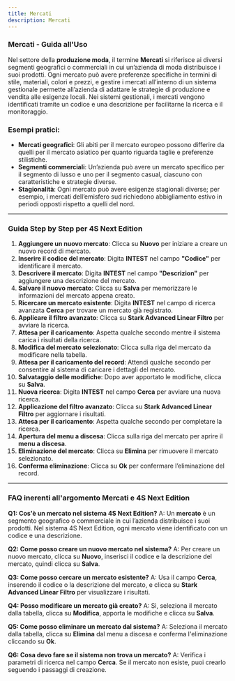 ```yaml
---
title: Mercati
description: Mercati
---
```


### Mercati - Guida all'Uso

Nel settore della **produzione moda**, il termine **Mercati** si riferisce ai diversi segmenti geografici o commerciali in cui un’azienda di moda distribuisce i suoi prodotti. Ogni mercato può avere preferenze specifiche in termini di stile, materiali, colori e prezzi, e gestire i mercati all’interno di un sistema gestionale permette all’azienda di adattare le strategie di produzione e vendita alle esigenze locali. Nei sistemi gestionali, i mercati vengono identificati tramite un codice e una descrizione per facilitarne la ricerca e il monitoraggio.

### Esempi pratici:

* **Mercati geografici**: Gli abiti per il mercato europeo possono differire da quelli per il mercato asiatico per quanto riguarda taglie e preferenze stilistiche.
* **Segmenti commerciali**: Un’azienda può avere un mercato specifico per il segmento di lusso e uno per il segmento casual, ciascuno con caratteristiche e strategie diverse.
* **Stagionalità**: Ogni mercato può avere esigenze stagionali diverse; per esempio, i mercati dell’emisfero sud richiedono abbigliamento estivo in periodi opposti rispetto a quelli del nord.

***

### Guida Step by Step per **4S Next Edition**

1. **Aggiungere un nuovo mercato**: Clicca su **Nuovo** per iniziare a creare un nuovo record di mercato.
2. **Inserire il codice del mercato**: Digita **INTEST** nel campo **"Codice"** per identificare il mercato.
3. **Descrivere il mercato**: Digita **INTEST** nel campo **"Descrizion"** per aggiungere una descrizione del mercato.
4. **Salvare il nuovo mercato**: Clicca su **Salva** per memorizzare le informazioni del mercato appena creato.
5. **Ricercare un mercato esistente**: Digita **INTEST** nel campo di ricerca avanzata **Cerca** per trovare un mercato già registrato.
6. **Applicare il filtro avanzato**: Clicca su **Stark Advanced Linear Filtro** per avviare la ricerca.
7. **Attesa per il caricamento**: Aspetta qualche secondo mentre il sistema carica i risultati della ricerca.
8. **Modifica del mercato selezionato**: Clicca sulla riga del mercato da modificare nella tabella.
9. **Attesa per il caricamento del record**: Attendi qualche secondo per consentire al sistema di caricare i dettagli del mercato.
10. **Salvataggio delle modifiche**: Dopo aver apportato le modifiche, clicca su **Salva**.
11. **Nuova ricerca**: Digita **INTEST** nel campo **Cerca** per avviare una nuova ricerca.
12. **Applicazione del filtro avanzato**: Clicca su **Stark Advanced Linear Filtro** per aggiornare i risultati.
13. **Attesa per il caricamento**: Aspetta qualche secondo per completare la ricerca.
14. **Apertura del menu a discesa**: Clicca sulla riga del mercato per aprire il **menu a discesa**.
15. **Eliminazione del mercato**: Clicca su **Elimina** per rimuovere il mercato selezionato.
16. **Conferma eliminazione**: Clicca su **Ok** per confermare l’eliminazione del record.

***

### FAQ inerenti all'argomento **Mercati** e 4S Next Edition

**Q1: Cos'è un mercato nel sistema 4S Next Edition?**
A: Un **mercato** è un segmento geografico o commerciale in cui l’azienda distribuisce i suoi prodotti. Nel sistema 4S Next Edition, ogni mercato viene identificato con un codice e una descrizione.

**Q2: Come posso creare un nuovo mercato nel sistema?**
A: Per creare un nuovo mercato, clicca su **Nuovo**, inserisci il codice e la descrizione del mercato, quindi clicca su **Salva**.

**Q3: Come posso cercare un mercato esistente?**
A: Usa il campo **Cerca**, inserendo il codice o la descrizione del mercato, e clicca su **Stark Advanced Linear Filtro** per visualizzare i risultati.

**Q4: Posso modificare un mercato già creato?**
A: Sì, seleziona il mercato dalla tabella, clicca su **Modifica**, apporta le modifiche e clicca su **Salva**.

**Q5: Come posso eliminare un mercato dal sistema?**
A: Seleziona il mercato dalla tabella, clicca su **Elimina** dal menu a discesa e conferma l'eliminazione cliccando su **Ok**.

**Q6: Cosa devo fare se il sistema non trova un mercato?**
A: Verifica i parametri di ricerca nel campo **Cerca**. Se il mercato non esiste, puoi crearlo seguendo i passaggi di creazione.